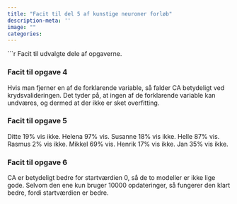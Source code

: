 ```yaml
---
title: "Facit til del 5 af kunstige neuroner forløb"
description-meta: ''
image: ""
categories:
---
```


```r

Facit til udvalgte dele af opgaverne.

### Facit til opgave 4
Hvis man fjerner en af de forklarende variable, så falder CA betydeligt ved krydsvalideringen. Det tyder på, at ingen af de forklarende variable kan undværes, og dermed at der ikke er sket overfitting.

### Facit til opgave 5
Ditte 19% vis ikke.
Helena 97% vis.
Susanne 18% vis ikke.
Helle 87% vis.
Rasmus 2% vis ikke.
Mikkel 69% vis.
Henrik 17% vis ikke. 
Jan 35% vis ikke.

### Facit til opgave 6
CA er betydeligt bedre for startværdien $0$, så de to modeller er ikke lige gode. Selvom den ene kun bruger $10000$ opdateringer, så fungerer den klart bedre, fordi startværdien er bedre.

